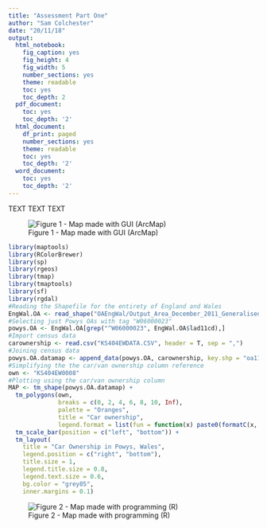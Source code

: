 ```yaml
---
title: "Assessment Part One"
author: "Sam Colchester"
date: "20/11/18"
output:
  html_notebook:
    fig_caption: yes
    fig_height: 4
    fig_width: 5
    number_sections: yes
    theme: readable
    toc: yes
    toc_depth: 2
  pdf_document:
    toc: yes
    toc_depth: '2'
  html_document:
    df_print: paged
    number_sections: yes
    theme: readable
    toc: yes
    toc_depth: '2'
  word_document:
    toc: yes
    toc_depth: '2'
---
```


TEXT TEXT TEXT 

![Figure 1 - Map made with GUI (ArcMap)](Images/Powys-forestry.jpg)
```r
library(maptools) 
library(RColorBrewer) 
library(sp) 
library(rgeos) 
library(tmap) 
library(tmaptools) 
library(sf) 
library(rgdal)
#Reading the Shapefile for the entirety of England and Wales
EngWal.OA <- read_shape("OAEngWal/Output_Area_December_2011_Generalised_Clipped_Boundaries_in_England_and_Wales.shp", as.sf = T)
#Selecting just Powys OAs with tag "W06000023"
powys.OA <- EngWal.OA[grep("^W06000023", EngWal.OA$lad11cd),]
#Import census data
carownership <- read.csv("KS404EWDATA.CSV", header = T, sep = ",")
#Joining census data
powys.OA.datamap <- append_data(powys.OA, carownership, key.shp = "oa11cd", key.data = "GeographyCode", ignore.duplicates = T)
#Simplifying the the car/van ownership column reference
own <- "KS404EW0008"
#Plotting using the car/van ownership column
MAP <- tm_shape(powys.OA.datamap) +
  tm_polygons(own, 
              breaks = c(0, 2, 4, 6, 8, 10, Inf), 
              palette = "Oranges", 
              title = "Car ownership",
              legend.format = list(fun = function(x) paste0(formatC(x, digits=0, format="f"), "%"))) +
  tm_scale_bar(position = c("left", "bottom")) +
  tm_layout(
    title = "Car Ownership in Powys, Wales", 
    legend.position = c("right", "bottom"),
    title.size = 1, 
    legend.title.size = 0.8,
    legend.text.size = 0.6,
    bg.color = "grey85",
    inner.margins = 0.1)
```
![Figure 2 - Map made with programming (R)](Images/CarownershipPowys.png)
